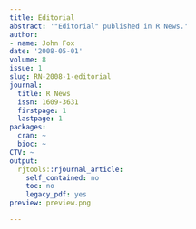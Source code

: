 ```yaml
---
title: Editorial
abstract: '"Editorial" published in R News.'
author:
- name: John Fox
date: '2008-05-01'
volume: 8
issue: 1
slug: RN-2008-1-editorial
journal:
  title: R News
  issn: 1609-3631
  firstpage: 1
  lastpage: 1
packages:
  cran: ~
  bioc: ~
CTV: ~
output:
  rjtools::rjournal_article:
    self_contained: no
    toc: no
    legacy_pdf: yes
preview: preview.png

---
```


